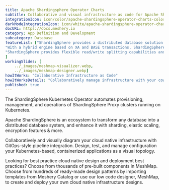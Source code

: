 ```yaml
---
title: Apache Shardingsphere Operator Charts  
subtitle: Collaborative and visual infrastructure as code for Apache Shardingsphere Operator Charts
integrationIcon: icon/color/apache-shardingsphere-operator-charts-color.svg
darkModeIntegrationIcon: icon/white/apache-shardingsphere-operator-charts-white.svg
docURL: https://docs.meshery.io
category: App Definition and Development
subcategory: Database
featureList: ["ShardingSphere provides a distributed database solution based on the underlying database, which can scale computing and storage horizontally.",
"With a hybrid engine based on XA and BASE transactions, ShardingSphere provides distributed transaction capabilities on top of standalone databases, enabling data security across underlying data sources.",
"ShardingSphere provides flexible read/write splitting capabilities and can achieve read access load balancing based on the understanding of SQL semantics and the ability to perceive the underlying database topology."
]
workingSlides: [
    ../_images/meshmap-visualizer.webp,
    ../_images/meshmap-designer.webp]
howItWorks: "Collaborative Infrastructure as Code"
howItWorksDetails: "Collaboratively manage infrastructure with your coworkers synchronously sharing the same designs."
published: true
---
```

<p>
    The ShardingSphere Kubernetes Operator automates provisioning, management, and operations of ShardingSphere Proxy clusters running on Kubernetes.
</p>
<p>Apache ShardingSphere is an ecosystem to transform any database into a distributed database system, and enhance it with sharding, elastic scaling, encryption features & more.</p>
<p>
    Collaboratively and visually diagram your cloud native infrastructure with GitOps-style pipeline integration. Design, test, and manage configuration your Kubernetes-based, containerized applications as a visual topology.
</p>
<p>
    Looking for best practice cloud native design and deployment best practices? Choose from thousands of pre-built components in MeshMap. Choose from hundreds of ready-made design patterns by importing templates from Meshery Catalog or use our low code designer, MeshMap, to create and deploy your own cloud native infrastructure designs.
</p>